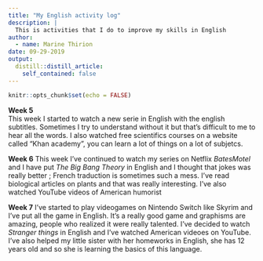 ```yaml
---
title: "My English activity log"
description: |
  This is activities that I do to improve my skills in English
author:
  - name: Marine Thirion
date: 09-29-2019
output:
  distill::distill_article:
    self_contained: false
---
```


```r
knitr::opts_chunk$set(echo = FALSE)
```

**Week 5**  
This week I started to watch a new serie in English with the english subtitles. Sometimes I try to understand without it but that's difficult to me to hear all the words. 
I also watched free scientifics courses on a website called "Khan academy", you can learn a lot of things on a lot of subjetcs.  

**Week 6**
This week I've continued to watch my series on Netflix *BatesMotel* and I have put *The Big Bang Theory* in English and I thought that jokes was really better ; French traduction is sometimes such a mess. I've read biological articles on plants and that was really interesting. I've also watched YouTube videos of American humorist  

**Week 7**
I've started to play videogames on Nintendo Switch like Skyrim and I've put all the game in English. It's a really good game and graphisms are amazing, people who realized it were really talented. I've decided to watch *Stranger things* in English and I've watched American videoes on YouTube. I've also helped my little sister with her homeworks in English, she has 12 years old and so she is learning the basics of this language.  


